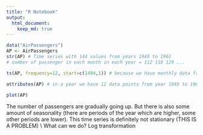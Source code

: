 ```yaml
---
title: "R Notebook"
output:
  html_document:
    keep_md: true
---
```


```r
data("AirPassengers")
AP <- AirPassengers
str(AP) # Time series with 144 values from years 1949 to 1961
# number of passenger in each month in each year = 112 118 129 ...
```

```r
ts(AP, frequency=12, start=c(1494,1)) # because we have monthly data from 1494 from January

```

```r
attributes(AP) # in a year we have 12 data points from year 1949 to 1960 something month
```

```r
plot(AP)
```
The number of passengers are gradually going up. But there is also some amount of seasonality (there are periods of the year which are higher, some other periods are lower). This time series is definitely not stationary (THIS IS A PROBLEM)
\\
What can we do? Log transformation
```r

```


